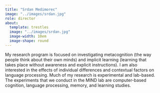 ```yaml
---
title: "Srdan Medimorec"
image: "../images/srdan.jpg"
role: director
about: 
  template: trestles
  image: "../images/srdan.jpg"
  image-width: 10em
  image-shape: round
---
```


My research program is focused on investigating metacognition (the way people think about their own minds) and implicit learning (learning that takes place without awareness and explicit instructions). I am also interested in the effects of individual differences and contextual factors on language processing. Much of my research is experimental and lab-based. The experiments that we conduct in the MIND lab are computer-based cognition, language processing, memory, and learning studies.
